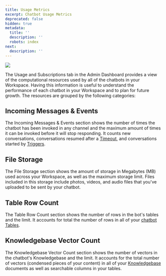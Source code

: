 ```yaml
---
title: Usage Metrics
excerpt: Chatbot Usage Metrics
deprecated: false
hidden: true
metadata:
  title: ''
  description: ''
  robots: index
next:
  description: ''
---
```

![](https://files.readme.io/ed4363c-image.png)

The Usage and Subscriptions tab in the Admin Dashboard provides a view of the computational resources used by all of the chatbots in your Workspace. Having this information is useful to understand the performance of each chatbot in your Workspace and to plan for future growth. The resources are grouped by the following categories:

## Incoming Messages & Events

The Incoming Messages & Events section shows the number of times the chatbot has been invoked in any channel and the maximum amount of times it can be invoked before it will stop responding. It counts new conversations, conversations resumed after a [Timeout](https://botpress.com/docs/cloud/studio/chatbot-settings/#inactivity-timeout-minutes), and conversations started by [Triggers](https://botpress.com/docs/cloud/toolbox/events-triggers).

## File Storage

The File Storage section shows the amount of storage in Megabytes (MB) used across your Workspace, as well as the maximum storage limit. Files included in this storage include photos, videos, and audio files that you've uploaded to be sent by your chatbot.

## Table Row Count

The Table Row Count section shows the number of rows in the bot's tables and the limit. It accounts for total the number of rows in all of your [chatbot Tables](https://botpress.com/docs/cloud/studio/tables).

## Knowledgebase Vector Count

The Knowledgebase Vector Count section shows the number of vectors in the chatbot's Knowledgebase and the limit. It accounts for the total number of vectors (condensed pieces of your content) in all of your [Knowledgebase](https://botpress.com/docs/cloud/studio/knowledge-base) documents as well as searchable columns in your tables.
